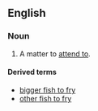 ==English==

===Noun===
{{en-noun|head=[[fish]] [[to]] [[fry]]|-|fish to fry}}

# {{context|idiomatic|lang=en}} A matter to [[attend to]].

====Derived terms====
* [[bigger fish to fry]]
* [[other fish to fry]]